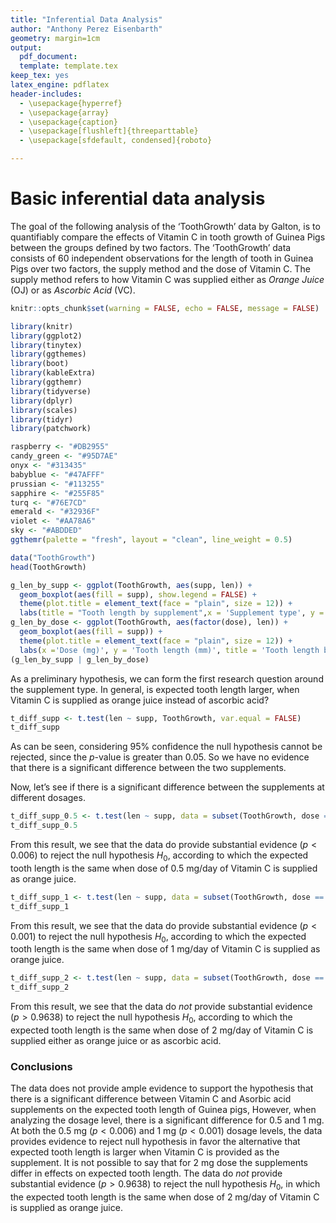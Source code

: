 ```yaml
---
title: "Inferential Data Analysis"
author: "Anthony Perez Eisenbarth"
geometry: margin=1cm
output:
  pdf_document:
  template: template.tex
keep_tex: yes
latex_engine: pdflatex
header-includes:
  - \usepackage{hyperref}
  - \usepackage{array}   
  - \usepackage{caption}
  - \usepackage[flushleft]{threeparttable}
  - \usepackage[sfdefault, condensed]{roboto}

---
```


# Basic inferential data analysis
The goal of the following analysis of the 'ToothGrowth' data by Galton, is to quantifiably compare the effects of Vitamin C  in tooth growth of Guinea Pigs between the groups defined by two factors. The 'ToothGrowth' data consists of 60 independent observations for the length of tooth in Guinea Pigs 
over two factors, the supply method and the dose of Vitamin C. The supply method refers to how Vitamin C was supplied either as *Orange Juice* (OJ) or as *Ascorbic Acid* (VC). 


```r
knitr::opts_chunk$set(warning = FALSE, echo = FALSE, message = FALSE)

library(knitr)
library(ggplot2)
library(tinytex)
library(ggthemes)
library(boot)
library(kableExtra)
library(ggthemr)
library(tidyverse)
library(dplyr)
library(scales)
library(tidyr)
library(patchwork)
```

```r
raspberry <- "#DB2955"
candy_green <- "#95D7AE"
onyx <- "#313435"
babyblue <- "#47AFFF"
prussian <- "#113255"
sapphire <- "#255F85"
turq <- "#76E7CD"
emerald <- "#32936F"
violet <- "#AA78A6"
sky <- "#ABDDED"
ggthemr(palette = "fresh", layout = "clean", line_weight = 0.5)
```


```r
data("ToothGrowth")
head(ToothGrowth)
```



```r
g_len_by_supp <- ggplot(ToothGrowth, aes(supp, len)) + 
  geom_boxplot(aes(fill = supp), show.legend = FALSE) +
  theme(plot.title = element_text(face = "plain", size = 12)) +
  labs(title = "Tooth length by supplement",x = 'Supplement type', y = 'Tooth length (mm)') 
g_len_by_dose <- ggplot(ToothGrowth, aes(factor(dose), len)) + 
  geom_boxplot(aes(fill = supp)) +
  theme(plot.title = element_text(face = "plain", size = 12)) + 
  labs(x ='Dose (mg)', y = 'Tooth length (mm)', title = 'Tooth length by dose')
(g_len_by_supp | g_len_by_dose)
```


As a preliminary hypothesis, we can form the first research question around the supplement type. In general, is expected tooth length larger, when Vitamin C is supplied as orange juice instead of ascorbic acid?

```r
t_diff_supp <- t.test(len ~ supp, ToothGrowth, var.equal = FALSE)
t_diff_supp
```
As can be seen, considering 95% confidence the null hypothesis cannot be rejected, since the *p*-value is greater than 0.05. So we have no evidence that there is a significant difference between the two supplements.

Now, let's see if there is a significant difference between the supplements at different dosages.


```r
t_diff_supp_0.5 <- t.test(len ~ supp, data = subset(ToothGrowth, dose == 0.5))
t_diff_supp_0.5
```

From this result, we see that the data do provide substantial evidence 
($p < 0.006$) to reject the null hypothesis $H_0$, according to which the expected tooth length is the same when dose of 0.5 mg/day of Vitamin C is supplied as orange juice.


```r
t_diff_supp_1 <- t.test(len ~ supp, data = subset(ToothGrowth, dose == 1))
t_diff_supp_1
```

From this result, we see that the data do provide substantial evidence 
($p < 0.001$) to reject the null hypothesis $H_0$, according to which the expected tooth length is the same when dose of 1 mg/day of Vitamin C is supplied as orange juice.


```r
t_diff_supp_2 <- t.test(len ~ supp, data = subset(ToothGrowth, dose == 2))
t_diff_supp_2
```

From this result, we see that the data do *not* provide substantial evidence 
($p > 0.9638$) to reject the null hypothesis $H_0$, according to which the expected tooth length is the same when dose of 2 mg/day of Vitamin C is supplied 
either as orange juice or as ascorbic acid.


### Conclusions

The data does not provide ample evidence to support the hypothesis that there is a significant difference between Vitamin C and Asorbic acid supplements on the expected tooth length of Guinea pigs, However, when analyzing the dosage level, there is a significant difference for 0.5 and 1 mg. At both the 0.5 mg ($p < 0.006$) and 1 mg ($p < 0.001$) dosage levels, the data provides evidence to reject null hypothesis in favor the alternative that expected tooth length is larger when Vitamin C is provided as the supplement. It is not possible to say that for 2 mg dose the supplements differ in effects on expected tooth length. The data do *not* provide substantial evidence 
($p > 0.9638$) to reject the null hypothesis $H_0$, in which the expected tooth length is the same when dose of 2 mg/day of Vitamin C is supplied as orange juice.
